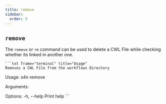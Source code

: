 ```yaml
--- 
title: remove
sidebar:
  order: 5
---
```


## `remove`
The `remove` or `rm` command can be used to delete a CWL File while checking whether its linked in another one. 

    ```txt frame="terminal" title="Usage"
    Removes a CWL File from the workflows Directory

Usage: s4n remove <FILE>

Arguments:
  <FILE>  

Options:
  -h, --help  Print help
    ```